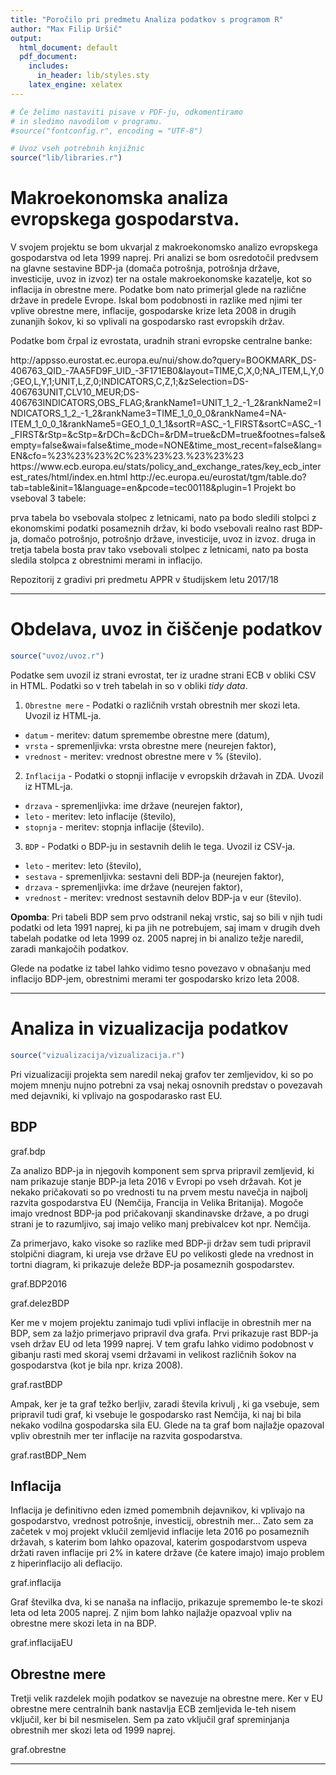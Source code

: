 ```yaml
---
title: "Poročilo pri predmetu Analiza podatkov s programom R"
author: "Max Filip Uršič"
output:
  html_document: default
  pdf_document:
    includes:
      in_header: lib/styles.sty
    latex_engine: xelatex
---
```


```r
# Če želimo nastaviti pisave v PDF-ju, odkomentiramo
# in sledimo navodilom v programu.
#source("fontconfig.r", encoding = "UTF-8")

# Uvoz vseh potrebnih knjižnic
source("lib/libraries.r")
```

# Makroekonomska analiza evropskega gospodarstva.

V svojem projektu se bom ukvarjal z makroekonomsko analizo evropskega gospodarstva od leta 1999 naprej. Pri analizi se bom osredotočil predvsem na glavne sestavine BDP-ja (domača potrošnja, potrošnja države, investicije, uvoz in izvoz) ter na ostale makroekonomske kazatelje, kot so inflacija in obrestne mere. Podatke bom nato primerjal glede na različne države in predele Evrope. Iskal bom podobnosti in razlike med njimi ter vplive obrestne mere, inflacije, gospodarske krize leta 2008 in drugih zunanjih šokov, ki so vplivali na gospodarsko rast evropskih držav.

Podatke bom črpal iz evrostata, uradnih strani evropske centralne banke:

http://appsso.eurostat.ec.europa.eu/nui/show.do?query=BOOKMARK_DS-406763_QID_-7AA5FD9F_UID_-3F171EB0&layout=TIME,C,X,0;NA_ITEM,L,Y,0;GEO,L,Y,1;UNIT,L,Z,0;INDICATORS,C,Z,1;&zSelection=DS-406763UNIT,CLV10_MEUR;DS-406763INDICATORS,OBS_FLAG;&rankName1=UNIT_1_2_-1_2&rankName2=INDICATORS_1_2_-1_2&rankName3=TIME_1_0_0_0&rankName4=NA-ITEM_1_0_0_1&rankName5=GEO_1_0_1_1&sortR=ASC_-1_FIRST&sortC=ASC_-1_FIRST&rStp=&cStp=&rDCh=&cDCh=&rDM=true&cDM=true&footnes=false&empty=false&wai=false&time_mode=NONE&time_most_recent=false&lang=EN&cfo=%23%23%23%2C%23%23%23.%23%23%23
https://www.ecb.europa.eu/stats/policy_and_exchange_rates/key_ecb_interest_rates/html/index.en.html
http://ec.europa.eu/eurostat/tgm/table.do?tab=table&init=1&language=en&pcode=tec00118&plugin=1
Projekt bo vseboval 3 tabele:

prva tabela bo vsebovala stolpec z letnicami, nato pa bodo sledili stolpci z ekonomskimi podatki posameznih držav, ki bodo vsebovali realno rast BDP-ja, domačo potrošnjo, potrošnjo države, investicije, uvoz in izvoz.
druga in tretja tabela bosta prav tako vsebovali stolpec z letnicami, nato pa bosta sledila stolpca z obrestnimi merami in inflacijo.

Repozitorij z gradivi pri predmetu APPR v študijskem letu 2017/18

***

# Obdelava, uvoz in čiščenje podatkov

```r
source("uvoz/uvoz.r")
```
Podatke sem uvozil iz strani evrostat, ter iz uradne strani ECB v obliki CSV in HTML. Podatki so v treh tabelah in so v obliki *tidy data*.

1. `Obrestne mere` - Podatki o različnih vrstah obrestnih mer skozi leta. Uvozil iz HTML-ja.
  - `datum` - meritev: datum spremembe obrestne mere (datum),
  - `vrsta` - spremenljivka: vrsta obrestne mere (neurejen faktor),
  - `vrednost` - meritev: vrednost obrestne mere v % (število).
  
2. `Inflacija` - Podatki o stopnji inflacije v evropskih državah in ZDA. Uvozil iz HTML-ja.
  - `drzava` - spremenljivka: ime države (neurejen faktor),
  - `leto` - meritev: leto inflacije (število),
  - `stopnja` - meritev: stopnja inflacije (število).
  
3. `BDP` - Podatki o BDP-ju in sestavnih delih le tega. Uvozil iz CSV-ja.
  - `leto` - meritev: leto (število),
  - `sestava` - spremenljivka: sestavni deli BDP-ja (neurejen faktor),
  - `drzava` - spremenljivka: ime države (neurejen faktor),
  - `vrednost` - meritev: vrednost sestavnih delov BDP-ja v eur (število).


**Opomba**: Pri tabeli BDP sem prvo odstranil nekaj vrstic, saj so bili v njih tudi podatki od leta 1991 naprej, ki pa jih ne potrebujem, saj imam v drugih dveh tabelah podatke od leta 1999 oz. 2005 naprej in bi analizo težje naredil, zaradi mankajočih podatkov.

Glede na podatke iz tabel lahko vidimo tesno povezavo v obnašanju med inflacijo BDP-jem, obrestnimi merami ter gospodarsko krizo leta 2008.

***

# Analiza in vizualizacija podatkov

```r
source("vizualizacija/vizualizacija.r")
```
Pri vizualizaciji projekta sem naredil nekaj grafov ter zemljevidov, ki so po mojem mnenju nujno potrebni za vsaj nekaj osnovnih predstav o povezavah med dejavniki, ki vplivajo na gospodarasko rast EU.

## BDP

graf.bdp

Za analizo BDP-ja in njegovih komponent sem sprva pripravil zemljevid, ki nam prikazuje stanje BDP-ja leta 2016 v Evropi po vseh državah. Kot je nekako pričakovati so po vrednosti tu na prvem mestu navečja in najbolj razvita gospodarstva EU (Nemčija, Francija in Velika Britanija). Mogoče imajo vrednost BDP-ja pod pričakovanji skandinavske države, a po drugi strani je to razumljivo, saj imajo veliko manj prebivalcev kot npr. Nemčija.

Za primerjavo, kako visoke so razlike med BDP-ji držav sem tudi pripravil stolpični diagram, ki ureja vse države EU po velikosti glede na vrednost in tortni diagram, ki prikazuje deleže BDP-ja posameznih gospodarstev.

graf.BDP2016

graf.delezBDP

Ker me v mojem projektu zanimajo tudi vplivi inflacije in obrestnih mer na BDP, sem za lažjo primerjavo pripravil dva grafa. Prvi prikazuje rast BDP-ja vseh držav EU od leta 1999 naprej. V tem grafu lahko vidimo podobnost v gibanju rasti med skoraj vsemi državami in velikost različnih šokov na gospodarstva (kot je bila npr. kriza 2008).

graf.rastBDP

Ampak, ker je ta graf težko berljiv, zaradi števila krivulj , ki ga vsebuje, sem pripravil tudi graf, ki vsebuje le gospodarsko rast Nemčija, ki naj bi bila nekako vodilna gospodarska sila EU. Glede na ta graf bom najlažje opazoval vpliv obrestnih mer ter inflacije na razvita gospodarstva.

graf.rastBDP_Nem

## Inflacija

Inflacija je definitivno eden izmed pomembnih dejavnikov, ki vplivajo na gospodarstvo, vrednost potrošnje, investicij, obrestnih mer... Zato sem za začetek v moj projekt vklučil zemljevid inflacije leta 2016 po posameznih državah, s katerim bom lahko opazoval, katerim gospodarstvom uspeva držati raven inflacije pri 2% in katere države (če katere imajo) imajo problem z hiperinflacijo ali deflacijo.

graf.inflacija

Graf številka dva, ki se nanaša na inflacijo, prikazuje spremembo le-te skozi leta od leta 2005 naprej. Z njim bom lahko najlažje opazvoal vpliv na obrestne mere skozi leta in na BDP.

graf.inflacijaEU

## Obrestne mere

Tretji velik razdelek mojih podatkov se navezuje na obrestne mere. Ker v EU obrestne mere centralnih bank nastavlja ECB zemljevida le-teh nisem vključil, ker bi bil nesmiselen. Sem pa zato vključil graf spreminjanja obrestnih mer skozi leta od 1999 naprej.

graf.obrestne


***
